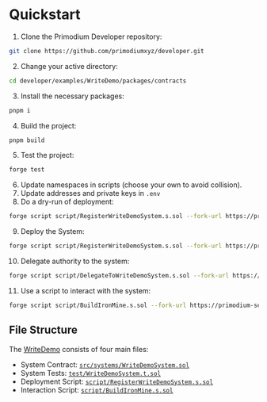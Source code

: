 # Quickstart

1. Clone the Primodium Developer repository:

```bash copy
git clone https://github.com/primodiumxyz/developer.git
```

2. Change your active directory:

```bash copy
cd developer/examples/WriteDemo/packages/contracts
```

3. Install the necessary packages:

```bash copy
pnpm i
```

4. Build the project:

```bash copy
pnpm build
```

5. Test the project:

```bash copy
forge test
```

6. Update namespaces in scripts (choose your own to avoid collision).
7. Update addresses and private keys in `.env`
8. Do a dry-run of deployment:

```bash copy
forge script script/RegisterWriteDemoSystem.s.sol --fork-url https://primodium-sepolia.rpc.caldera.xyz/http
```

9. Deploy the System:

```bash copy
forge script script/RegisterWriteDemoSystem.s.sol --fork-url https://primodium-sepolia.rpc.caldera.xyz/http --broadcast
```

10. Delegate authority to the system:

```bash copy
forge script script/DelegateToWriteDemoSystem.s.sol --fork-url https://primodium-sepolia.rpc.caldera.xyz/http --broadcast
```

11. Use a script to interact with the system:

```bash copy
forge script script/BuildIronMine.s.sol --fork-url https://primodium-sepolia.rpc.caldera.xyz/http --broadcast
```

## File Structure

The [WriteDemo](https://github.com/primodiumxyz/developer/tree/main/examples/WriteDemo) consists of four main files:

- System Contract: [`src/systems/WriteDemoSystem.sol`](https://github.com/primodiumxyz/developer/tree/main/examples/WriteDemo/packages/contracts/src/systems/WriteDemoSystem.sol)
- System Tests: [`test/WriteDemoSystem.t.sol`](https://github.com/primodiumxyz/developer/tree/main/examples/WriteDemo/packages/contracts/test/WriteDemoSystem.t.sol)
- Deployment Script: [`script/RegisterWriteDemoSystem.s.sol`](https://github.com/primodiumxyz/developer/tree/main/examples/WriteDemo/packages/contracts/script/RegisterWriteDemoSystem.s.sol)
- Interaction Script: [`script/BuildIronMine.s.sol`](https://github.com/primodiumxyz/developer/tree/main/examples/WriteDemo/packages/contracts/script/BuildIronMine.s.sol)
